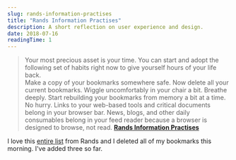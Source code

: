 ```yaml
---
slug: rands-information-practises
title: "Rands Information Practises"
description: A short reflection on user experience and design.
date: 2018-07-16
readingTime: 1
---
```


>Your most precious asset is your time. You can start and adopt the following set of habits right now to give yourself hours of your life back.<br />
Make a copy of your bookmarks somewhere safe. Now delete all your current bookmarks. Wiggle uncomfortably in your chair a bit. Breathe deeply.
Start rebuilding your bookmarks from memory a bit at a time. No hurry. Links to your web-based tools and critical documents belong in your browser bar. News, blogs, and other daily consumables belong in your feed reader because a browser is designed to browse, not read.
**<a href="http://randsinrepose.com/archives/rands-information-practices/">Rands Information Practises</a>**

I love this <a href="http://randsinrepose.com/archives/rands-information-practices/">entire list</a> from Rands and I deleted all of my bookmarks this morning. I've added three so far.